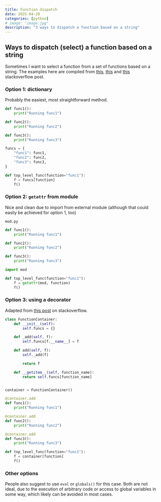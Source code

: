 ```yaml
---
title: Function dispatch
date: 2025-04-29
categories: [python]
# image: "image.jpg"
description: "3 ways to dispatch a function based on a string"
---
```


## Ways to dispatch (select) a function based on a string
Sometimes I want to select a function from a set of functions based on a string. The examples here are compiled from [this](https://softwareengineering.stackexchange.com/questions/351389/dynamic-dispatch-from-a-string-python), [this](https://stackoverflow.com/questions/36270322/python-dispatch-method-with-string-input) and [this](https://stackoverflow.com/questions/1176136/convert-string-to-python-class-object) stackoverflow post.

### Option 1: dictionary
Probably the easiest, most straightforward method.
```python
def func1():
    print("Running func1")

def func2():
    print("Running func2")

def func3():
    print("Running func3")

funcs = {
    "func1": func1,
    "func2": func2,
    "func3": func3,
}

def top_level_func(function="func1"):
    f = funcs[function]
    f()
```

### Option 2: `getattr` from module
Nice and clean due to import from external module (although that could easily be achieved for option 1, too)

`mod.py`
```python
def func1():
    print("Running func1")

def func2():
    print("Running func2")

def func3():
    print("Running func3")
```

```python
import mod

def top_level_func(function="func1"):
    f = getattr(mod, function)
    f()
```

### Option 3: using a decorator
Adapted from [this post](https://stackoverflow.com/a/40408263) on stackoverflow.
```python
class FunctionContainer:
    def __init__(self):
        self.funcs = {}

    def _add(self, f):
        self.funcs[f.__name__] = f

    def add(self, f):
        self._add(f)

        return f

    def __getitem__(self, function_name):
        return self.funcs[function_name]


container = FunctionContainer()

@container.add
def func1():
    print("Running func1")

@container.add
def func2():
    print("Running func2")

@container.add
def func3():
    print("Running func3")

def top_level_func(function="func1"):
    f = container[function]
    f()
```

### Other options
People also suggest to use `eval` or `globals()` for this case. Both are not ideal, due to the execution of arbitrary code or access to global variables in some way, which likely can be avoided in most cases.
